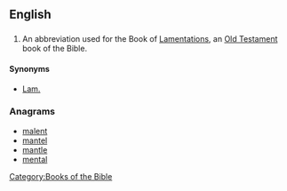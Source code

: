 ==English==

==={{abbreviation}}===
{{en-abbr}}
# {{biblical}} An abbreviation used for the Book of [[Lamentations]], an [[Old Testament]] book of the Bible. 

====Synonyms====
* [[Lam.]]

===Anagrams===
* [[malent#English|malent]]
* [[mantel#English|mantel]]
* [[mantle#English|mantle]]
* [[mental#English|mental]]

[[Category:Books of the Bible]]